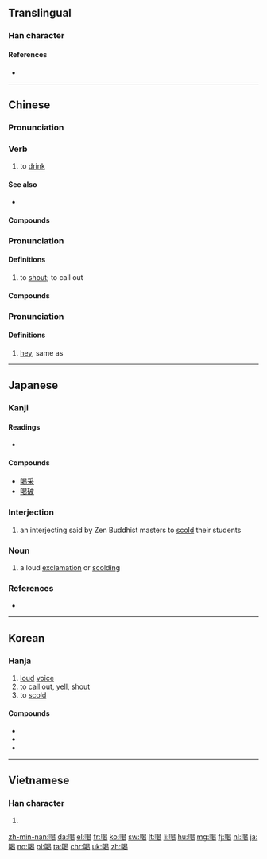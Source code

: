 ==Translingual==
{{stroke order}}
===Han character===
{{Han char|rn=30|rad=口|as=09|sn=12|four=6602<sub>7</sub>|canj=口日心女 (RAPV)|ids=⿰[[口]][[曷]]}}

====References====
* {{Han ref|kx=0199.110|dkj=03960|dj=0421.030|hdz=10653.130|uh=559D|ud=21917|bh=B3DC|bd=46044}}

----

==Chinese==
{{zh-forms}}

===Pronunciation===
{{zh-pron
|m=hē
|c=hot3
|h=pfs=hot
|mn=hat/hoah
|w=4heq
|ma=y
|mc=y
|oc=y
|cat=v
}}

===Verb===
{{zh-verb}}

# to [[drink]]

====See also====
* {{zh-l|飲}}

====Compounds====
{{der5
| {{zh-l|喝了蜜}}
| {{zh-l|喝悶酒}}
| {{zh-l|喝墨水}}
| {{zh-l|喝西北風}}
| {{zh-l|喝醉}}
}}

===Pronunciation===
{{zh-pron
|m=hè
|c=hot3
|h=pfs=hot
|mn=hat/hoah
|w=4heq
|mc=y
|oc=y
|cat=v
}}

====Definitions====
{{zh-hanzi}}

# to [[shout]]; to call out

====Compounds====
{{der5
| {{zh-l|喝彩}}
| {{zh-l|喝斥}}
| {{zh-l|喝倒彩}}
| {{zh-l|喝道}}
| {{zh-l|喝令}}
| {{zh-l|喝六呼幺}}
| {{zh-l|喝問}}
}}

===Pronunciation===
{{zh-pron
|m=hē
|cat=interj
}}

====Definitions====
{{zh-interj}}

# [[hey]], same as {{zh-l|嗬}}

{{zh-cat|Beginning}}

----

==Japanese==

===Kanji===
{{ja-kanji|grade=c|rs=口09}}

====Readings====
* {{ja-readings|goon=[[かち]] (kachi)|kanon=[[かつ]] (katsu)|kun=[[しかる]] (shikaru)}}

====Compounds====
* [[喝采]]
* [[喝破]]

===Interjection===
{{ja-pos|かつ|interjection}}
# {{cx|Buddhism|lang=ja|sort=かつ}} an interjecting said by Zen Buddhist masters to [[scold]] their students

===Noun===
{{ja-noun|かつ}} 

# a loud [[exclamation]] or [[scolding]]

===References===
* {{R:Kojien}}
----

==Korean==

===Hanja===
{{ko-hanja|hangeul=[[갈]], [[애]]|mr=kal, ae}}

# [[loud]] [[voice]]
# to [[call out]], [[yell]], [[shout]]
# to [[scold]]

====Compounds====
* {{term|喝采||tr=[[갈채]], galchae|applause|lang=ko}}
* {{term|喝取||tr=[[갈취]], galchwi|blackmailing|lang=ko}}
* {{term|喝破||tr=[[갈파]], galpa|proclamation|lang=ko}}

----

==Vietnamese==

===Han character===
{{vi-hantu|[[hát]], [[ạc]], [[hét]], [[hết]], [[hít]], [[ặc]], [[kệ]]|rs=口09}}

# {{defn|lang=vi|sort=口09}}

[[zh-min-nan:喝]]
[[da:喝]]
[[el:喝]]
[[fr:喝]]
[[ko:喝]]
[[sw:喝]]
[[lt:喝]]
[[li:喝]]
[[hu:喝]]
[[mg:喝]]
[[fj:喝]]
[[nl:喝]]
[[ja:喝]]
[[no:喝]]
[[pl:喝]]
[[ta:喝]]
[[chr:喝]]
[[uk:喝]]
[[zh:喝]]